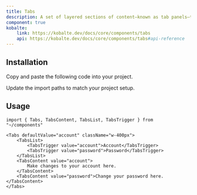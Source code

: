 ```yaml
---
title: Tabs
description: A set of layered sections of content—known as tab panels—that are displayed one at a time.
component: true
kobalte:
    link: https://kobalte.dev/docs/core/components/tabs
    api: https://kobalte.dev/docs/core/components/tabs#api-reference
---
```


<ComponentExample src="/src/components/examples/tabs/demo.tsx">
	<TabsDemo />
</ComponentExample>

## Installation

<Steps>

<Step>Copy and paste the following code into your project.</Step>

<ComponentSource src="/src/components/ui/tabs.tsx" />

<Step>Update the import paths to match your project setup.</Step>

</Steps>

## Usage

```tsx
import { Tabs, TabsContent, TabsList, TabsTrigger } from "~/components"
```

```tsx
<Tabs defaultValue="account" className="w-400px">
	<TabsList>
		<TabsTrigger value="account">Account</TabsTrigger>
		<TabsTrigger value="password">Password</TabsTrigger>
	</TabsList>
	<TabsContent value="account">
		Make changes to your account here.
	</TabsContent>
	<TabsContent value="password">Change your password here.</TabsContent>
</Tabs>
```
